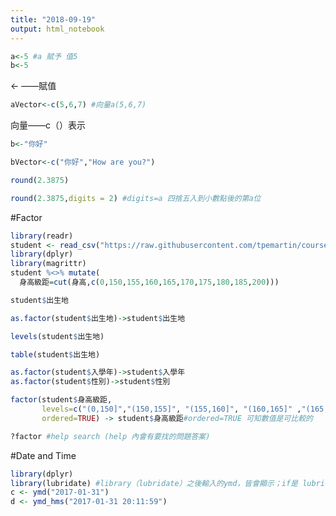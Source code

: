 ```yaml
---
title: "2018-09-19"
output: html_notebook
---
```



```r
a<-5 #a 賦予 值5
b<-5
```
<- ——賦值
```r
aVector<-c(5,6,7) #向量a(5,6,7)
```
向量——c（）表示
```r
b<-"你好"
```

```r
bVector<-c("你好","How are you?")
```

```r
round(2.3875)
```
```r
round(2.3875,digits = 2) #digits=a 四捨五入到小數點後的第a位
```

#Factor

```r
library(readr)
student <- read_csv("https://raw.githubusercontent.com/tpemartin/course-107-1-programming-for-data-science/master/data/student.csv")
library(dplyr)
library(magrittr)
student %<>% mutate(
  身高級距=cut(身高,c(0,150,155,160,165,170,175,180,185,200)))
```

```r
student$出生地
```

```r
as.factor(student$出生地)->student$出生地
```

```r
levels(student$出生地)
```

```r
table(student$出生地)
```

```r
as.factor(student$入學年)->student$入學年
as.factor(student$性別)->student$性別
```

```r
factor(student$身高級距,
       levels=c("(0,150]","(150,155]", "(155,160]", "(160,165]" ,"(165,170]", "(170,175]" ,"(175,180]" ,"(180,185]", "(185,200]"),
       ordered=TRUE) -> student$身高級距#ordered=TRUE 可知數值是可比較的
```

```r
?factor #help search (help 內會有要找的問題答案)
```

#Date and Time

```r
library(dplyr)
library(lubridate) #library（lubridate）之後輸入的ymd，皆會顯示；if是 lubridate::ymd("2017/01/31") ，就只會顯示 :: 之後的ymd日期
c <- ymd("2017-01-31") 
d <- ymd_hms("2017-01-31 20:11:59")
```


